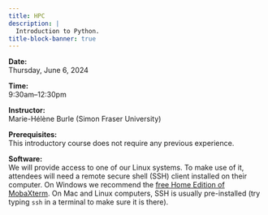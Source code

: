 ```yaml
---
title: HPC
description: |
  Introduction to Python.
title-block-banner: true
---
```


<!-- :::{.topdef} -->

**Date:** \
Thursday, June 6, 2024

**Time:** \
9:30am–12:30pm

**Instructor:** \
Marie-Hélène Burle (Simon Fraser University)

**Prerequisites:** \
This introductory course does not require any previous experience.

**Software:** \
We will provide access to one of our Linux systems. To make use of it, attendees will need a remote secure shell (SSH) client installed on their computer. On Windows we recommend the [free Home Edition of MobaXterm](https://mobaxterm.mobatek.net/download.html). On Mac and Linux computers, SSH is usually pre-installed (try typing `ssh` in a terminal to make sure it is there).

<!-- ::: -->

<!-- <br> -->
<!-- Course notes can be found [here](https://wgpages.netlify.app/hpc-in-summer). -->
